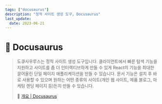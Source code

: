 ```yaml
---
tags: ["docusaurus"]
description: "정적 사이트 생성 도구, Docusaurus"
last_update:
  date: 2023-06-21
---
```


# 🦖 Docusaurus

> 도큐사우루스는 정적 사이트 생성 도구입니다. 클라이언트에서 빠른 탐색 기능을 지원하고 사이트를 좀 더 인터랙티브하게 만들 수 있게 React의 기능을 최대한 끌어올린 단일 페이지 애플리케이션을 만들 수 있습니다. 문서 기능은 설치 후 바로 사용할 수 있으며 원하는 어떤 종류의 사이트(개인 웹 사이트, 제품 블로그, 마케팅 랜딩 페이지 등)든지 만들 수 있습니다.
>
> 🔗 [개요 | Docusaurus](https://docusaurus.io/ko/docs/next)
